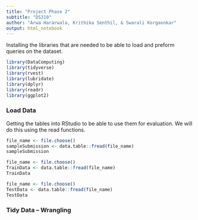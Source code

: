 ```yaml
---
title: "Project Phase 2" 
subtitle: "DS310"
author: "Arwa Hararwala, Krithika Senthil, & Swarali Korgaonkar"
output: html_notebook
---
```


Installing the libraries that are needed to be able to load and preform queries on the dataset.
```r
library(DataComputing)
library(tidyverse)
library(rvest)
library(lubridate)
library(dplyr)
library(readr)
library(ggplot2)
```


### Load Data
Getting the tables into RStudio to be able to use them for evaluation. We will do this using the read functions. 
```r
file_name <- file.choose()
sampleSubmission <- data.table::fread(file_name)
sampleSubmission
```

```r
file_name <- file.choose()
TrainData <- data.table::fread(file_name)
TrainData
```



```r
file_name <- file.choose()
TestData <- data.table::fread(file_name)
TestData
```

### Tidy Data -- Wrangling 
